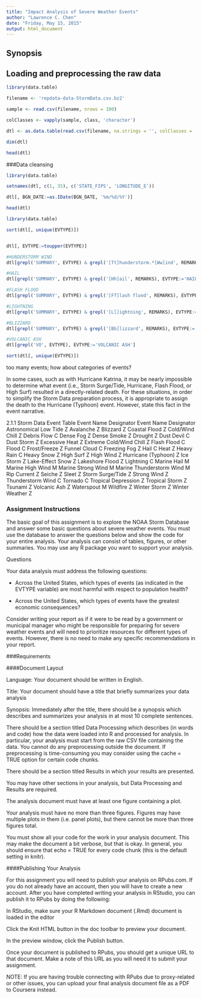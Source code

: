 ```yaml
---
title: "Impact Analysis of Severe Weather Events"
author: "Lawrence C. Chen"
date: "Friday, May 15, 2015"
output: html_document
---
```


## Synopsis


## Loading and preprocessing the raw data
```r
library(data.table)

filename <- 'repdata-data-StormData.csv.bz2'

sample <- read.csv(filename, nrows = 100)

colClasses <- vapply(sample, class, 'character')

dtl <- as.data.table(read.csv(filename, na.strings = '', colClasses = 'character'))

dim(dtl)

head(dtl)
```

###Data cleansing
```r
library(data.table)

setnames(dtl, c(1, 35), c('STATE_FIPS', 'LONGITUDE_E'))

dtl[, BGN_DATE:=as.IDate(BGN_DATE, '%m/%d/%Y')]

head(dtl)
```



```r
library(data.table)

sort(dtl[, unique(EVTYPE)])


dtl[, EVTYPE:=toupper(EVTYPE)]

#HUNDERSTORM WIND
dtl[grepl('SUMMARY', EVTYPE) & grepl('[Tt]hunderstorm.*[Ww]ind', REMARKS), EVTYPE:='THUNDERSTORM WIND']

#HAIL
dtl[grepl('SUMMARY', EVTYPE) & grepl('[Hh]ail', REMARKS), EVTYPE:='HAIL']

#FLASH FLOOD
dtl[grepl('SUMMARY', EVTYPE) & grepl('[Ff]lash flood', REMARKS), EVTYPE:='FLASH FLOOD']

#LIGHTNING
dtl[grepl('SUMMARY', EVTYPE) & grepl('[Ll]ightning', REMARKS), EVTYPE:='LIGHTNING']

#BLIZZARD
dtl[grepl('SUMMARY', EVTYPE) & grepl('[Bb]lizzard', REMARKS), EVTYPE:='BLIZZARD']

#VOLCANIC ASH
dtl[grepl('VO', EVTYPE), EVTYPE:='VOLCANIC ASH']

sort(dtl[, unique(EVTYPE)])
```


too many events; how about categories of events?

In some cases, such as with Hurricane Katrina, it may be nearly impossible to determine what
event (i.e., Storm Surge/Tide, Hurricane, Flash Flood, or High Surf) resulted in a directly-related
death. For these situations, in order to simplify the Storm Data preparation process, it is
appropriate to assign the death to the Hurricane (Typhoon) event. However, state this fact in the
event narrative.


2.1.1 Storm Data Event Table
Event Name Designator Event Name Designator
Astronomical Low Tide Z
Avalanche Z
Blizzard Z
Coastal Flood Z
Cold/Wind Chill Z
Debris Flow C
Dense Fog Z
Dense Smoke Z
Drought Z
Dust Devil C
Dust Storm Z
Excessive Heat Z
Extreme Cold/Wind Chill Z
Flash Flood C
Flood C
Frost/Freeze Z
Funnel Cloud C
Freezing Fog Z
Hail C
Heat Z
Heavy Rain C
Heavy Snow Z
High Surf Z
High Wind Z
Hurricane (Typhoon) Z
Ice Storm Z
Lake-Effect Snow Z
Lakeshore Flood Z
Lightning C
Marine Hail M
Marine High Wind M
Marine Strong Wind M
Marine Thunderstorm Wind M
Rip Current Z
Seiche Z
Sleet Z
Storm Surge/Tide Z
Strong Wind Z
Thunderstorm Wind C
Tornado C
Tropical Depression Z
Tropical Storm Z
Tsunami Z
Volcanic Ash Z
Waterspout M
Wildfire Z
Winter Storm Z
Winter Weather Z

### Assignment Instructions 

The basic goal of this assignment is to explore the NOAA Storm Database and answer some basic questions about severe weather events. You must use the database to answer the questions below and show the code for your entire analysis. Your analysis can consist of tables, figures, or other summaries. You may use any R package you want to support your analysis.

Questions

Your data analysis must address the following questions:

* Across the United States, which types of events (as indicated in the EVTYPE variable) are most harmful with respect to population health?

* Across the United States, which types of events have the greatest economic consequences?

Consider writing your report as if it were to be read by a government or municipal manager who might be responsible for preparing for severe weather events and will need to prioritize resources for different types of events. However, there is no need to make any specific recommendations in your report.


###Requirements

####Document Layout

Language: Your document should be written in English.

Title: Your document should have a title that briefly summarizes your data analysis

Synopsis: Immediately after the title, there should be a synopsis which describes and summarizes your analysis in at most 10 complete sentences.

There should be a section titled Data Processing which describes (in words and code) how the data were loaded into R and processed for analysis. In particular, your analysis must start from the raw CSV file containing the data. You cannot do any preprocessing outside the document. If preprocessing is time-consuming you may consider using the cache = TRUE option for certain code chunks.

There should be a section titled Results in which your results are presented.

You may have other sections in your analysis, but Data Processing and Results are required.

The analysis document must have at least one figure containing a plot.

Your analysis must have no more than three figures. Figures may have multiple plots in them (i.e. panel plots), but there cannot be more than three figures total.

You must show all your code for the work in your analysis document. This may make the document a bit verbose, but that is okay. In general, you should ensure that echo = TRUE for every code chunk (this is the default setting in knitr).

####Publishing Your Analysis

For this assignment you will need to publish your analysis on RPubs.com. If you do not already have an account, then you will have to create a new account. After you have completed writing your analysis in RStudio, you can publish it to RPubs by doing the following:

In RStudio, make sure your R Markdown document (.Rmd) document is loaded in the editor

Click the Knit HTML button in the doc toolbar to preview your document.

In the preview window, click the Publish button.

Once your document is published to RPubs, you should get a unique URL to that document. Make a note of this URL as you will need it to submit your assignment.

NOTE: If you are having trouble connecting with RPubs due to proxy-related or other issues, you can upload your final analysis document file as a PDF to Coursera instead.
